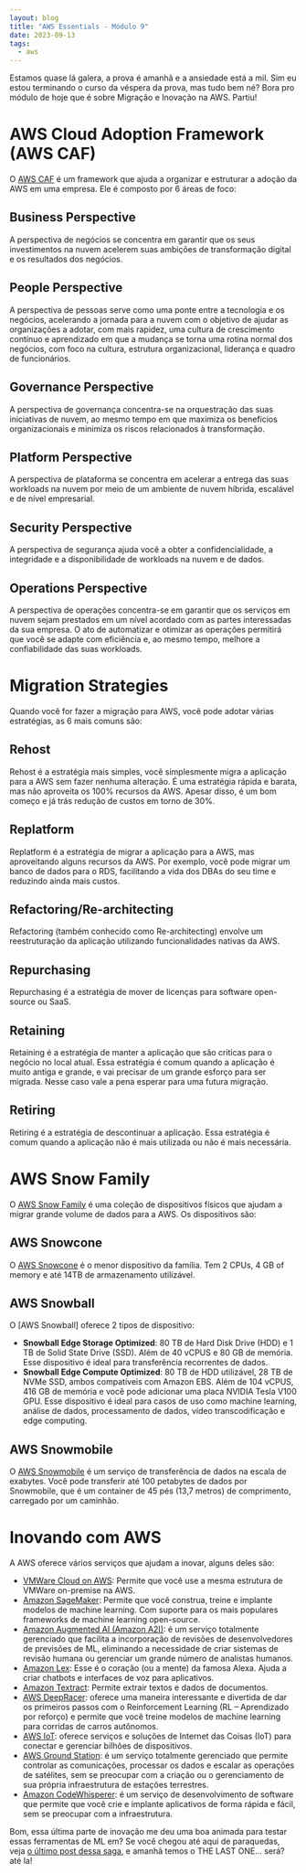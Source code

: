 ```yaml
---
layout: blog
title: "AWS Essentials - Módulo 9"
date: 2023-09-13
tags:
  - aws
---
```


Estamos quase lá galera, a prova é amanhã e a ansiedade está a mil. Sim eu estou terminando o curso da véspera da prova, mas tudo bem né? Bora pro módulo de hoje que é sobre Migração e Inovação na AWS. Partiu!

# AWS Cloud Adoption Framework (AWS CAF)

O [AWS CAF](https://d1.awsstatic.com/whitepapers/aws_cloud_adoption_framework.pdf) é um framework que ajuda a organizar e estruturar a adoção da AWS em uma empresa. Ele é composto por 6 áreas de foco:

## Business Perspective

A perspectiva de negócios se concentra em garantir que os seus investimentos na nuvem acelerem suas ambições de transformação digital e os resultados dos negócios.

## People Perspective

A perspectiva de pessoas serve como uma ponte entre a tecnologia e os negócios, acelerando a jornada para a nuvem com o objetivo de ajudar as organizações a adotar, com mais rapidez, uma cultura de crescimento contínuo e aprendizado em que a mudança se torna uma rotina normal dos negócios, com foco na cultura, estrutura organizacional, liderança e quadro de funcionários.

## Governance Perspective

A perspectiva de governança concentra-se na orquestração das suas iniciativas de nuvem, ao mesmo tempo em que maximiza os benefícios organizacionais e minimiza os riscos relacionados à transformação.

## Platform Perspective

A perspectiva de plataforma se concentra em acelerar a entrega das suas workloads na nuvem por meio de um ambiente de nuvem híbrida, escalável e de nível empresarial.

## Security Perspective

A perspectiva de segurança ajuda você a obter a confidencialidade, a integridade e a disponibilidade de workloads na nuvem e de dados.

## Operations Perspective

A perspectiva de operações concentra-se em garantir que os serviços em nuvem sejam prestados em um nível acordado com as partes interessadas da sua empresa. O ato de automatizar e otimizar as operações permitirá que você se adapte com eficiência e, ao mesmo tempo, melhore a confiabilidade das suas workloads.

# Migration Strategies

Quando você for fazer a migração para AWS, você pode adotar várias estratégias, as 6 mais comuns são:

## Rehost

Rehost é a estratégia mais simples, você simplesmente migra a aplicação para a AWS sem fazer nenhuma alteração. É uma estratégia rápida e barata, mas não aproveita os 100% recursos da AWS. Apesar disso, é um bom começo e já trás redução de custos em torno de 30%.

## Replatform

Replatform é a estratégia de migrar a aplicação para a AWS, mas aproveitando alguns recursos da AWS. Por exemplo, você pode migrar um banco de dados para o RDS, facilitando a vida dos DBAs do seu time e reduzindo ainda mais custos.

## Refactoring/Re-architecting

Refactoring (também conhecido como Re-architecting) envolve um reestruturação da aplicação utilizando funcionalidades nativas da AWS.

## Repurchasing

Repurchasing é a estratégia de mover de licenças para software open-source ou SaaS.

## Retaining

Retaining é a estratégia de manter a aplicação que são criticas para o negócio no local atual. Essa estratégia é comum quando a aplicação é muito antiga e grande, e vai precisar de um grande esforço para ser migrada. Nesse caso vale a pena esperar para uma futura migração.

## Retiring

Retiring é a estratégia de descontinuar a aplicação. Essa estratégia é comum quando a aplicação não é mais utilizada ou não é mais necessária.

# AWS Snow Family

O [AWS Snow Family](https://aws.amazon.com/snow/) é uma coleção de dispositivos físicos que ajudam a migrar grande volume de dados para a AWS. Os dispositivos são:

## AWS Snowcone

O [AWS Snowcone](https://aws.amazon.com/snowcone/) é o menor dispositivo da família. Tem 2 CPUs, 4 GB of memory e até 14TB de armazenamento utilizável.

## AWS Snowball

O [AWS Snowball] oferece 2 tipos de dispositivo:

- **Snowball Edge Storage Optimized**: 80 TB de Hard Disk Drive (HDD) e 1 TB de Solid State Drive (SSD). Além de 40 vCPUS e 80 GB de memória. Esse dispositivo é ideal para transferência recorrentes de dados.
- **Snowball Edge Compute Optimized**: 80 TB de HDD utilizável, 28 TB de NVMe SSD, ambos compatíveis com Amazon EBS. Além de 104 vCPUS, 416 GB de memória e você pode adicionar uma placa NVIDIA Tesla V100 GPU. Esse dispositivo é ideal para casos de uso como machine learning, análise de dados, processamento de dados, vídeo transcodificação e edge computing.

## AWS Snowmobile

O [AWS Snowmobile](https://aws.amazon.com/snowmobile/) é um serviço de transferência de dados na escala de exabytes. Você pode transferir até 100 petabytes de dados por Snowmobile, que é um container de 45 pés (13,7 metros) de comprimento, carregado por um caminhão.

# Inovando com AWS

A AWS oferece vários serviços que ajudam a inovar, alguns deles são:

- [VMWare Cloud on AWS](https://aws.amazon.com/pt/vmware/): Permite que você use a mesma estrutura de VMWare on-premise na AWS.
- [Amazon SageMaker](https://aws.amazon.com/sagemaker/): Permite que você construa, treine e implante modelos de machine learning. Com suporte para os mais populares frameworks de machine learning open-source.
- [Amazon Augmented AI (Amazon A2I)](https://aws.amazon.com/augmented-ai/): é um serviço totalmente gerenciado que facilita a incorporação de revisões de desenvolvedores de previsões de ML, eliminando a necessidade de criar sistemas de revisão humana ou gerenciar um grande número de analistas humanos.
- [Amazon Lex](https://aws.amazon.com/lex/): Esse é o coração (ou a mente) da famosa Alexa. Ajuda a criar chatbots e interfaces de voz para aplicativos.
- [Amazon Textract](https://aws.amazon.com/textract/): Permite extrair textos e dados de documentos.
- [AWS DeepRacer](https://aws.amazon.com/deepracer/): oferece uma maneira interessante e divertida de dar os primeiros passos com o Reinforcement Learning (RL – Aprendizado por reforço) e permite que você treine modelos de machine learning para corridas de carros autônomos. 
- [AWS IoT](https://aws.amazon.com/iot/): oferece serviços e soluções de Internet das Coisas (IoT) para conectar e gerenciar bilhões de dispositivos.
- [AWS Ground Station](https://aws.amazon.com/ground-station/): é um serviço totalmente gerenciado que permite controlar as comunicações, processar os dados e escalar as operações de satélites, sem se preocupar com a criação ou o gerenciamento de sua própria infraestrutura de estações terrestres.
- [Amazon CodeWhisperer](https://aws.amazon.com/codewhisperer/): é um serviço de desenvolvimento de software que permite que você crie e implante aplicativos de forma rápida e fácil, sem se preocupar com a infraestrutura.

Bom, essa última parte de inovação me deu uma boa animada para testar essas ferramentas de ML em? Se você chegou até aqui de paraquedas, veja [o último post dessa saga](/post/modulo-8-aws-essentials/), e amanhã temos o THE LAST ONE... será? até la!